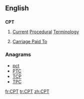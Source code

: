 ==English==

==={{initialism}}===
{{wikipedia|Current Procedural Terminology}}
'''CPT'''

# {{medicine}} [[current|Current]] [[procedure|Procedural]] [[terminology|Terminology]]
# {{incoterm}} [[Carriage Paid To]]

===Anagrams===
* [[pct#English|pct]]
* [[PTC#English|PTC]]
* [[TCP#English|TCP]]
* [[TPC#English|TPC]]

[[fr:CPT]]
[[tr:CPT]]
[[zh:CPT]]